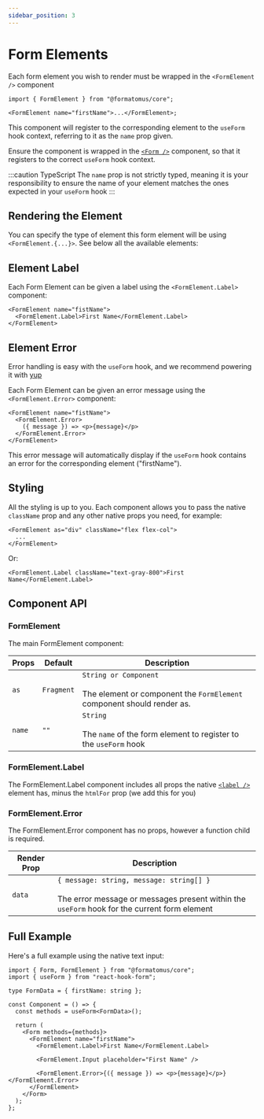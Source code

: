 ```yaml
---
sidebar_position: 3
---
```



# Form Elements

Each form element you wish to render must be wrapped in the `<FormElement />` component

```tsx
import { FormElement } from "@formatomus/core";

<FormElement name="firstName">...</FormElement>;
```

This component will register to the corresponding element to the `useForm` hook context, referring to it as the `name` prop given.

Ensure the component is wrapped in the [`<Form />`](/form) component, so that it registers to the correct `useForm` hook context.

:::caution TypeScript
The `name` prop is not strictly typed, meaning it is your responsibility to ensure the name of your element matches the ones expected in your `useForm` hook
:::

## Rendering the Element

You can specify the type of element this form element will be using `<FormElement.{...}>`. See below all the available elements:

<DocCardList />

## Element Label

Each Form Element can be given a label using the `<FormElement.Label>` component:

```tsx
<FormElement name="fistName">
  <FormElement.Label>First Name</FormElement.Label>
</FormElement>
```

## Element Error

Error handling is easy with the `useForm` hook, and we recommend powering it with [yup](/error-handling)

Each Form Element can be given an error message using the `<FormElement.Error>` component:

```tsx
<FormElement name="fistName">
  <FormElement.Error>
    ({ message }) => <p>{message}</p>
  </FormElement.Error>
</FormElement>
```

This error message will automatically display if the `useForm` hook contains an error for the corresponding element ("firstName").

## Styling

All the styling is up to you. Each component allows you to pass the native `className` prop and any other native props you need, for example:

```tsx
<FormElement as="div" className="flex flex-col">
  ...
</FormElement>
```

Or:

```tsx
<FormElement.Label className="text-gray-800">First Name</FormElement.Label>
```

## Component API

### FormElement

The main FormElement component:

| Props  | Default    | Description                                                                                           |
| ------ | ---------- | ----------------------------------------------------------------------------------------------------- |
| `as`   | `Fragment` | `String or Component`<br/><br/>The element or component the `FormElement` component should render as. |
| `name` | `""`       | `String`<br/><br/>The `name` of the form element to register to the `useForm` hook                    |

### FormElement.Label

The FormElement.Label component includes all props the native [`<label />`](https://developer.mozilla.org/en-US/docs/Web/HTML/Element/label) element has, minus the `htmlFor` prop (we add this for you)

### FormElement.Error

The FormElement.Error component has no props, however a function child is required.

| Render Prop | Description                                                                                                                                    |
| ----------- | ---------------------------------------------------------------------------------------------------------------------------------------------- |
| `data`      | `{ message: string, message: string[] }`<br/><br/>The error message or messages present within the `useForm` hook for the current form element |

## Full Example

Here's a full example using the native text input:

```tsx
import { Form, FormElement } from "@formatomus/core";
import { useForm } from "react-hook-form";

type FormData = { firstName: string };

const Component = () => {
  const methods = useForm<FormData>();

  return (
    <Form methods={methods}>
      <FormElement name="firstName">
        <FormElement.Label>First Name</FormElement.Label>

        <FormElement.Input placeholder="First Name" />

        <FormElement.Error>{({ message }) => <p>{message}</p>}</FormElement.Error>
      </FormElement>
    </Form>
  );
};
```
